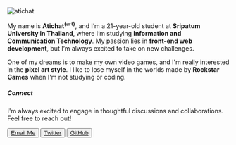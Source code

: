 
<div className="relative w-full h-full my-8 pt-6 overflow-hidden rounded-xl border shadow-md">
  <Image
    src="https://avatars.githubusercontent.com/u/73696671?v=4"
    width={222}
    height={0}
    alt="atichat"
    quality={90}
    priority
    className="duration-500 object-contain"
  />
  <Snow />
</div>

My name is **Atichat<sup><strong>(art)</strong></sup>**, and I’m a 21-year-old student at **Sripatum University in Thailand**, where I’m studying **Information and Communication Technology**. My passion lies in **front-end web development**, but I’m always excited to take on new challenges.

One of my dreams is to make my own video games, and I'm really interested in the **pixel art style**. I like to lose myself in the worlds made by **Rockstar Games** when I'm not studying or coding.

##### Connect

I'm always excited to engage in thoughtful discussions and collaborations. Feel free to reach out!

<div className="mt-8 space-x-4">
  <Button size="lg" variant="outline" asChild>
    <a href="mailto:atichatbusiness@gmail.com" className="flex items-center space-x-2">
      <span>Email Me</span>
    </a>
  </Button>
  <Button size="lg" variant="outline" asChild>
    <a href="https://twitter.com/lm_A2a" target="_blank" rel="noopener noreferrer" className="flex items-center space-x-2">
      <span>Twitter</span>
    </a>
  </Button>
  <Button size="lg" variant="outline" asChild>
    <a href="https://github.com/me22mer" target="_blank" rel="noopener noreferrer" className="flex items-center space-x-2">
      <span>GitHub</span>
    </a>
  </Button>
</div>

&nbsp;